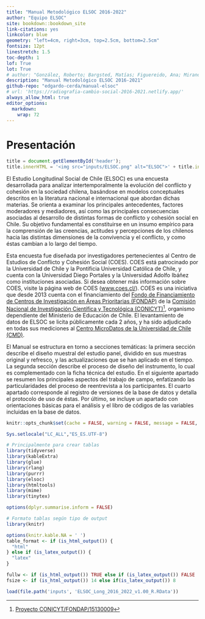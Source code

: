 ```yaml
--- 
title: "Manual Metodológico ELSOC 2016-2022"
author: "Equipo ELSOC"
site: bookdown::bookdown_site
link-citations: yes
linkcolor: blue
geometry: "left=4cm, right=3cm, top=2.5cm, bottom=2.5cm"
fontsize: 12pt
linestretch: 1.5
toc-depth: 1
lof: True
lot: True
# author: "González, Roberto; Bargsted, Matías; Figuereido, Ana; Miranda, Daniel; Cerda, Edgardo; Plaza, Alejandro; Salas-Lewin, Rocío"
description: "Manual Metodológico ELSOC 2016-2021"
github-repo: "edgardo-cerda/manual-elsoc"
# url: 'https://radiografia-cambio-social-2016-2021.netlify.app/'
always_allow_html: true
editor_options: 
  markdown: 
    wrap: 72
---
```



# Presentación {-}

```js
title = document.getElementById('header');
title.innerHTML = '<img src="inputs/ELSOC.png" alt="ELSOC">' + title.innerHTML
```

El Estudio Longitudinal  Social de Chile (ELSOC) es una encuesta desarrollada para analizar intertemporalmente la evolución del conflicto y cohesión en la sociedad chilena, basándose en modelos conceptuales descritos en la literatura nacional e internacional que abordan dichas materias. Se orienta a examinar los principales antecedentes, factores moderadores y mediadores, así como las principales consecuencias asociadas al desarrollo de distintas formas de conflicto y cohesión social en Chile. Su objetivo fundamental es constituirse en un insumo empírico para la comprensión de las creencias, actitudes y percepciones de los chilenos hacia las distintas dimensiones de la convivencia y el conflicto, y como éstas cambian a lo largo del tiempo.

Esta encuesta fue diseñada por investigadores pertenecientes al Centro de Estudios de Conflicto y Cohesión Social (COES). COES está patrocinado por la Universidad de Chile y la Pontificia Universidad Católica de Chile, y cuenta con la Universidad Diego Portales y la Universidad Adolfo Ibáñez como instituciones asociadas. Si desea obtener más información sobre COES, visite la página web de COES ([www.coes.cl/](www.coes.cl/)). COES es una iniciativa que desde 2013 cuenta con el financiamiento del [Fondo de Financiamiento de Centros de Investigación en Áreas Prioritarias (FONDAP)](https://www.conicyt.cl/fondap/centros-fondap/) de la [Comisión Nacional de Investigación Científica y Tecnológica (CONICYT)](https://www.conicyt.cl/)^[[Proyecto CONICYT/FONDAP/15130009](https://www.conicyt.cl/fondap/centros-fondap/centros-en-ejecucion/coes/)], organismo dependiente del Ministerio de Educación de Chile. El levantamiento de datos de ELSOC se licita públicamente cada 2 años, y ha sido adjudicado en todas sus mediciones al [Centro MicroDatos de la Universidad de Chile (CMD)](https://www.microdatos.cl/).

El Manual se estructura en torno a secciones temáticas: la primera sección describe el diseño muestral del estudio panel, dividido en sus muestras original y refresco, y las actualizaciones que se han aplicado en el tiempo. La segunda sección describe el proceso de diseño del instrumento, lo cual es complementado con la ficha técnica del estudio. En el siguiente apartado se resumen los principales aspectos del trabajo de campo, enfatizando las particularidades del proceso de reentrevista a los participantes. El cuarto apartado corresponde al registro de versiones de la base de datos y detalla el protocolo de uso de éstas.  Por último, se incluye un apartado con orientaciones básicas para el análisis y el libro de códigos de las variables incluidas en la base de datos.



```r

knitr::opts_chunk$set(cache = FALSE, warning = FALSE, message = FALSE, echo = FALSE, fig.topcaption = TRUE, fig.align = 'center')

Sys.setlocale("LC_ALL","ES_ES.UTF-8")

# Principalmente para crear tablas
library(tidyverse)
library(kableExtra)
library(glue)
library(rlang)
library(purrr)
library(elsoc)
library(htmltools)
library(mime)
library(tinytex)

options(dplyr.summarise.inform = FALSE)

# Formato tablas según tipo de output
library(knitr)

options(knitr.kable.NA = ' ')
table_format <- if (is_html_output()) {
  "html"
} else if (is_latex_output()) {
  "latex" 
}

fullw <- if (is_html_output()) TRUE else if (is_latex_output()) FALSE
fsize <- if (is_html_output()) 14 else if(is_latex_output()) 8

load(file.path('inputs', 'ELSOC_Long_2016_2022_v1.00_R.RData'))

```

\newpage

